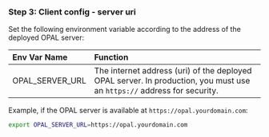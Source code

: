### Step 3: Client config - server uri

Set the following environment variable according to the address of the deployed OPAL server:

| Env Var Name    | Function                                                                                                                |
| :-------------- | :---------------------------------------------------------------------------------------------------------------------- |
| OPAL_SERVER_URL | The internet address (uri) of the deployed OPAL server. In production, you must use an `https://` address for security. |

Example, if the OPAL server is available at `https://opal.yourdomain.com`:

```sh
export OPAL_SERVER_URL=https://opal.yourdomain.com
```
